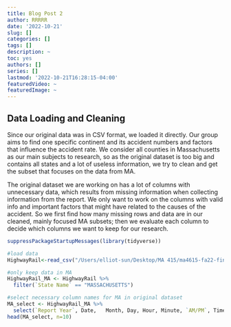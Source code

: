 ```yaml
---
title: Blog Post 2
author: RRRRR
date: '2022-10-21'
slug: []
categories: []
tags: []
description: ~
toc: yes
authors: []
series: []
lastmod: '2022-10-21T16:28:15-04:00'
featuredVideo: ~
featuredImage: ~
---
```

## Data Loading and Cleaning
Since our original data was in CSV format, we loaded it directly. Our group aims to find one specific continent and its accident numbers and factors that influence the accident rate. We consider all counties in Massachusetts as our main subjects to research, so as the original dataset is too big and contains all states and a lot of useless information, we try to clean and get the subset that focuses on the data from MA.

The original dataset we are working on has a lot of columns with unnecessary data, which results from missing information when collecting information from the report. We only want to work on the columns with valid info and important factors that might have related to the causes of the accident. So we first find how many missing rows and data are in our cleaned, mainly focused MA subsets; then we evaluate each column to decide which columns we want to keep for our research.

```r
suppressPackageStartupMessages(library(tidyverse)) 

#load data
HighwayRail<-read_csv("/Users/elliot-sun/Desktop/MA 415/ma4615-fa22-final-project-rrrrr/dataset/data-ignore/Highway-Rail_Grade_Crossing_Accident_Data.csv", show_col_types = FALSE )

#only keep data in MA
HighwayRail_MA <- HighwayRail %>% 
  filter(`State Name` == "MASSACHUSETTS") 

#select necessary column names for MA in original dataset
MA_select <- HighwayRail_MA %>%
  select(`Report Year`, Date,	Month, Day, Hour, Minute, `AM/PM`, Time, `Nearest Station`, 	Subdivision,	`County Name`, `State Name`,`Highway Name`,`Public/Private Code`, `Public/Private`, `Highway User`, `Estimated Vehicle Speed`,`Vehicle Direction`,	`Highway User Position`,`Equipment Involved`, `Equipment Struck`, Temperature, Visibility, `Weather Condition`, `Number of Locomotive Units`, `Number of Cars`, `Train Speed`, `Estimated/Recorded Speed`,	 `Train Direction`, `Crossing Warning Expanded 1`,`Crossing Warning Expanded 2`,`Crossing Warning Expanded 3`,`Crossing Warning Expanded 4`,`Crossing Warning Expanded 5`,`Crossing Warning Expanded 6`,`Crossing Warning Expanded 7`,`Crossing Warning Expanded 8`,`Crossing Warning Expanded 9`, `Crossing Warning Expanded 10`, `Crossing Warning Expanded 11`,	`Crossing Warning Expanded 12`,	`Signaled Crossing Warning Code`, `Signaled Crossing Warning`, `Roadway Condition`,	`Crossing Warning Location`,	`Warning Connected To Signal`, `Crossing Illuminated`,`User Age`,`User Gender`,`User Struck By Second Train`, `Highway User Action`, `View Obstruction`, `Driver Condition`, `Driver In Vehicle`, `Crossing Users Killed For Reporting Railroad`, `Crossing Users Injured For Reporting Railroad`, `Vehicle Damage Cost`,	`Employees Killed For Reporting Railroad`, `Employees Injured For Reporting Railroad`, `Passengers Killed For Reporting Railroad`, `Passengers Injured For Reporting Railroad`, Narrative)
head(MA_select, n=10)
```

